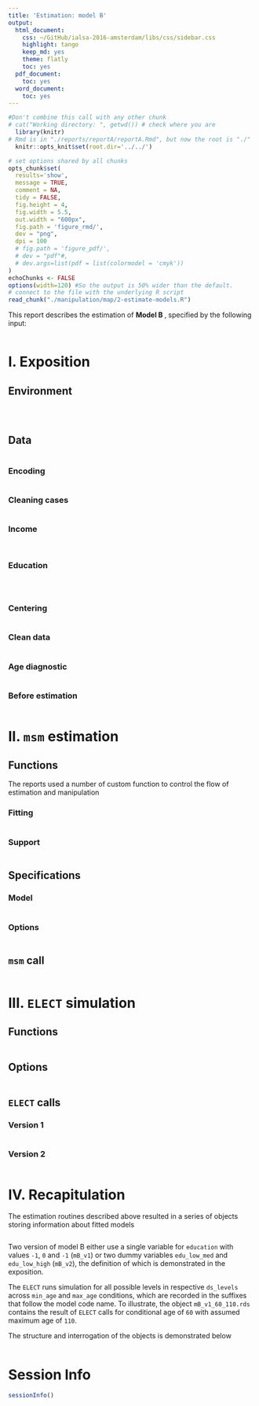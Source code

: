 ```yaml
---
title: 'Estimation: model B'
output:
  html_document:
    css: ~/GitHub/ialsa-2016-amsterdam/libs/css/sidebar.css
    highlight: tango
    keep_md: yes
    theme: flatly
    toc: yes
  pdf_document:
    toc: yes
  word_document:
    toc: yes
---
```


<!-- These two chunks should be added in the beginning of every .Rmd that you want to source an .R script -->
<!--  The 1st mandatory chunck  -->
<!--  Set the working directory to the repository's base directory -->
```r
#Don't combine this call with any other chunk 
# cat("Working directory: ", getwd()) # check where you are
  library(knitr)
# Rmd is in "./reports/reportA/reportA.Rmd", but now the root is "./"
  knitr::opts_knit$set(root.dir='../../') 
```

<!--  The 2nd mandatory chunck  -->
<!-- Set the report-wide options, and point to the external code file. -->
```r
# set options shared by all chunks
opts_chunk$set(
  results='show', 
  message = TRUE,
  comment = NA, 
  tidy = FALSE,
  fig.height = 4, 
  fig.width = 5.5, 
  out.width = "600px",
  fig.path = 'figure_rmd/',     
  dev = "png",
  dpi = 100
  # fig.path = 'figure_pdf/',     
  # dev = "pdf"#,
  # dev.args=list(pdf = list(colormodel = 'cmyk'))
)
echoChunks <- FALSE
options(width=120) #So the output is 50% wider than the default.
# connect to the file with the underlying R script  
read_chunk("./manipulation/map/2-estimate-models.R") 
```
This report describes the estimation of **Model B **, specified by the following input:
```r
```

# I. Exposition

## Environment 
<!-- Load 'sourced' R files.  Suppress the output when loading packages. --> 
```r
```

<!-- Load the sources.  Suppress the output when loading sources. --> 
```r
```

<!-- Load any Global functions and variables declared in the R file.  Suppress the output. --> 
```r
```

## Data 

<!-- Load the datasets.   -->
```r
```

### Encoding
```r
```

### Cleaning cases
```r
```
### Income
```r
```

```r
```

### Education
```r
```

```r
```

```r
```

### Centering
```r
```

### Clean data
```r
```

### Age diagnostic
```r
```
### Before estimation
```r
```

# II. `msm` estimation

## Functions

The reports used a number of custom function to control the flow of estimation and manipulation

### Fitting 

```r
```

### Support 

```r
```

## Specifications

### Model 
```r
```

### Options
```r
```

## `msm` call
```r
```

# III. `ELECT` simulation

## Functions
```r
```

## Options
```r
```

## `ELECT` calls
### Version 1
```r
```
### Version 2
```r
```


# IV. Recapitulation

The estimation routines described above resulted in a series of objects storing information about fitted models
```r
```

Two version of model B either use a single variable for `education` with values `-1`, `0` and `-1` (`mB_v1`) or two dummy variables `edu_low_med` and `edu_low_high` (`mB_v2`), the definition of which is demonstrated in the exposition. 

The `ELECT` runs simulation for all possible levels in respective `ds_levels` across `min_age` and `max_age` conditions, which are recorded in the suffixes that follow the model code name. To illustrate,
the object `mB_v1_60_110.rds` contains the result of `ELECT` calls for conditional age of `60` with assumed maximum age of `110`.

The structure and interrogation of the objects is demonstrated below
```r
```


# Session Info
```r
sessionInfo()

```


